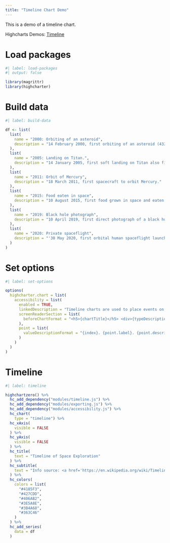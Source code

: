 ```yaml
---
title: "Timeline Chart Demo"
---
```


This is a demo of a timeline chart.

Highcharts Demos: [Timeline](https://www.highcharts.com/demo/timeline)

# Load packages

```r
#| label: load-packages
#| output: false

library(magrittr)
library(highcharter)
```

# Build data

```r
#| label: build-data

df <- list(
  list(
    name = "2000: Orbiting of an asteroid",
    description = "14 February 2000, first orbiting of an asteroid (433 Eros)."
  ),
  list(
    name = "2005: Landing on Titan.",
    description = "14 January 2005, first soft landing on Titan also first soft landing in the outer Solar System."
  ),
  list(
    name = "2011: Orbit of Mercury",
    description = "18 March 2011, first spacecraft to orbit Mercury."
  ),
  list(
    name = "2015: Food eaten in space",
    description = "10 August 2015, first food grown in space and eaten (lettuce)."
  ),
  list(
    name = "2019: Black hole photograph",
    description = "10 April 2019, first direct photograph of a black hole and its vicinity."
  ),
  list(
    name = "2020: Private spaceflight",
    description = "'30 May 2020, first orbital human spaceflight launched by a private company (SpaceX)."
  )
)
```

# Set options

```r
#| label: set-options

options(
  highcharter.chart = list(
    accessibility = list(
      enabled = TRUE,
      linkedDescription = "Timeline charts are used to place events on a time axis, such as this example showing some space exploration events from 2000 to 2020.",
      screenReaderSection = list(
        beforeChartFormat = "<h5>{chartTitle}</h5> <div>{typeDescription}</div> <div>{chartSubtitle}</div> <div>{chartLongdesc}</div> <div>{viewTableButton}</div>"
      ),
      point = list(
        valueDescriptionFormat = "{index}. {point.label}. {point.description}."
      )
    )
  )
)
```

# Timeline

```r
#| label: timeline

highchartzero() %>% 
  hc_add_dependency("modules/timeline.js") %>% 
  hc_add_dependency("modules/exporting.js") %>% 
  hc_add_dependency("modules/accessibility.js") %>% 
  hc_chart(
    type = "timeline") %>% 
  hc_xAxis(
    visible = FALSE
  ) %>% 
  hc_yAxis(
    visible = FALSE
  ) %>% 
  hc_title(
    text = "Timeline of Space Exploration"
  ) %>% 
  hc_subtitle(
    text = "Info source: <a href='https://en.wikipedia.org/wiki/Timeline_of_space_exploration'>www.wikipedia.org</a>"
  ) %>% 
  hc_colors(
    colors = list(
      "#4185F3",
      "#427CDD",
      "#406AB2",
      "#3E5A8E",
      "#3B4A68",
      "#363C46"
    )
  ) %>% 
  hc_add_series(
    data = df
  )
```
